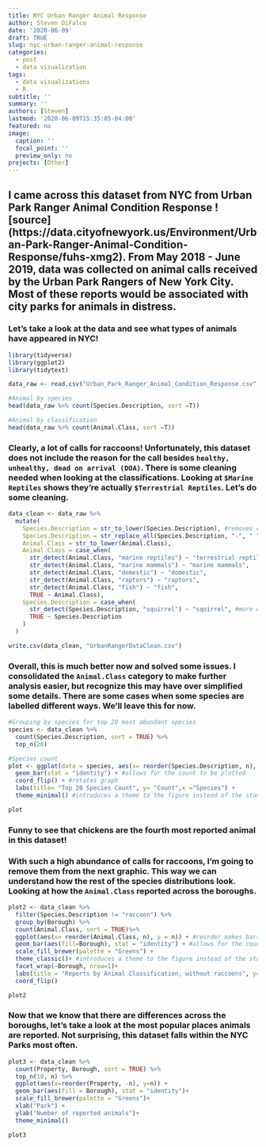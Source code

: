 ```yaml
---
title: NYC Urban Ranger Animal Response
author: Steven DiFalco
date: '2020-06-09'
draft: TRUE
slug: nyc-urban-ranger-animal-response
categories:
  - post
  - data visualization
tags:
  - data visualizations
  - R
subtitle: ''
summary: ''
authors: [Steven]
lastmod: '2020-06-09T15:35:05-04:00'
featured: no
image:
  caption: ''
  focal_point: ''
  preview_only: no
projects: [Other]
---
```


## I came across this dataset from NYC from Urban Park Ranger Animal Condition Response ![source] (https://data.cityofnewyork.us/Environment/Urban-Park-Ranger-Animal-Condition-Response/fuhs-xmg2). From May 2018 - June 2019, data was collected on animal calls received by the Urban Park Rangers of New York City. Most of these reports would be associated with city parks for animals in distress. 

### Let's take a look at the data and see what types of animals have appeared in NYC!

```r
library(tidyverse)
library(ggplot2)
library(tidytext)
```

```r

data_raw <- read.csv("Urban_Park_Ranger_Animal_Condition_Response.csv")

#Animal by species
head(data_raw %>% count(Species.Description, sort =T))

#Animal by classification
head(data_raw %>% count(Animal.Class, sort =T))

```

### Clearly, a lot of calls for raccoons! Unfortunately, this dataset does not include the reason for the call besides `healthy, unhealthy, dead on arrival (DOA)`. There is some cleaning needed when looking at the classifications. Looking at `$Marine Reptiles` shows they're actually `$Terrestrial Reptiles`. Let's do some cleaning. 

```r

data_clean <- data_raw %>%
  mutate(
    Species.Description = str_to_lower(Species.Description), #removes capitializations
    Species.Description = str_replace_all(Species.Description, "-", " "), #removes dashes
    Animal.Class = str_to_lower(Animal.Class),
    Animal.Class = case_when(
      str_detect(Animal.Class, "marine reptiles") ~ "terrestrial reptile or amphibian", #moving turtles to correct category
      str_detect(Animal.Class, "marine mammals") ~ "marine mammals",
      str_detect(Animal.Class, "domestic") ~ "domestic",
      str_detect(Animal.Class, "raptors") ~ "raptors",
      str_detect(Animal.Class, "fish") ~ "fish",
      TRUE ~ Animal.Class),
    Species.Description = case_when(
      str_detect(Species.Description, "squirrel") ~ "squirrel", #more examples of this but this was most obvious
      TRUE ~ Species.Description
    )
  )

write.csv(data_clean, "UrbanRangerDataClean.csv")
```
### Overall, this is much better now and solved some issues. I consolidated the `Animal.Class` category to make further analysis easier, but recognize this may have over simplified some details. There are some cases when some species are labelled different ways. We'll leave this for now. 

```r

#Grouping by species for top 20 most abundant species
species <- data_clean %>%
  count(Species.Description, sort = TRUE) %>%
  top_n(20) 

#Species count
plot <- ggplot(data = species, aes(x= reorder(Species.Description, n), y = n)) + #reorder makes bars descending order
  geom_bar(stat = "identity") + #allows for the count to be plotted
  coord_flip() + #rotates graph
  labs(title= "Top 20 Species Count", y= "Count",x ="Species") + 
  theme_minimal() #introduces a theme to the figure instead of the standard output

plot

```

### Funny to see that chickens are the fourth most reported animal in this dataset!

### With such a high abundance of calls for raccoons, I'm going to remove them from the next graphic. This way we can understand how the rest of the species distributions look. Looking at how the `Animal.Class` reported across the boroughs. 

```r

plot2 <- data_clean %>%
  filter(Species.Description != "raccoon") %>%
  group_by(Borough) %>%
  count(Animal.Class, sort = TRUE)%>%
  ggplot(aes(x= reorder(Animal.Class, n), y = n)) + #reorder makes bars descending order, n represents count
  geom_bar(aes(fill=Borough), stat = "identity") + #allows for the count to be plotted
  scale_fill_brewer(palette = "Greens") +
  theme_classic()+ #introduces a theme to the figure instead of the standard output
  facet_wrap(~Borough, nrow=1)+
  labs(title = "Reports by Animal Classification, without raccoons", y= "Number of individuals reported", x=NULL)+
  coord_flip()

plot2

```

### Now that we know that there are differences across the boroughs, let's take a look at the most popular places animals are reported. Not surprising, this dataset falls within the NYC Parks most often. 

```r

plot3 <- data_clean %>% 
  count(Property, Borough, sort = TRUE) %>%
  top_n(10, n) %>%
  ggplot(aes(x=reorder(Property, -n), y=n)) +
  geom_bar(aes(fill = Borough), stat = "identity")+
  scale_fill_brewer(palette = "Greens")+
  xlab("Park") +
  ylab("Number of reported animals")+
  theme_minimal()

plot3
```
